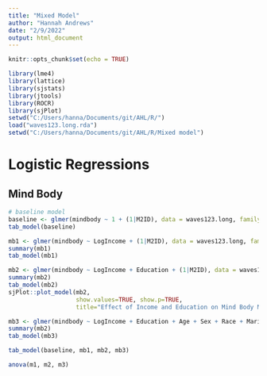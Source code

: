 ```yaml
---
title: "Mixed Model"
author: "Hannah Andrews"
date: "2/9/2022"
output: html_document
---
```


```r
knitr::opts_chunk$set(echo = TRUE)

```
```r
library(lme4)
library(lattice)
library(sjstats)
library(jtools)
library(ROCR)
library(sjPlot)
setwd("C:/Users/hanna/Documents/git/AHL/R/")
load("waves123.long.rda")
setwd("C:/Users/hanna/Documents/git/AHL/R/Mixed model")
```

# Logistic Regressions

## Mind Body 

```r
# baseline model 
baseline <- glmer(mindbody ~ 1 + (1|M2ID), data = waves123.long, family = binomial, nAGQ = 0)
tab_model(baseline)
```

```r
mb1 <- glmer(mindbody ~ LogIncome + (1|M2ID), data = waves123.long, family = binomial, nAGQ = 0)
summary(mb1)
tab_model(mb1)
```

```r
mb2 <- glmer(mindbody ~ LogIncome + Education + (1|M2ID), data = waves123.long, family = binomial, nAGQ = 0)
summary(mb2)
tab_model(mb2)
sjPlot::plot_model(mb2, 
                   show.values=TRUE, show.p=TRUE,
                   title="Effect of Income and Education on Mind Body Medicine Use")
```

```r
mb3 <- glmer(mindbody ~ LogIncome + Education + Age + Sex + Race + Marital + HlthInsurance + HLSelf + (1|M2ID), data = waves123.long, family = binomial, nAGQ = 0)
summary(mb2)
tab_model(mb3)
```

```r
tab_model(baseline, mb1, mb2, mb3)

anova(m1, m2, m3)



```




